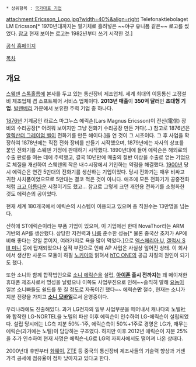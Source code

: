 * 상위항목 : [[국가대표 기업]]

attachment:Ericsson_Logo.jpg?width=40%&align=right
Telefonaktiebolaget LM Ericsson[* 1970년대까지는 필기체로 흘려넣은 ~~야구 유니폼 같은~~ 로고를 썼었다. [http://logos.wikia.com/wiki/Ericsson 참고] 현재 보이는 로고는 1982년부터 쓰기 시작한 것.]

[http://www.ericsson.com 공식 홈페이지]

[[목차]]
== 개요 ==
[[스웨덴]] [[스톡홀름]]에 본사를 두고 있는 통신장비 제조업체. 세계 최대의 이동통신 고정설비 제조업체 겸 소프트웨어 서비스 업체이다. '''2013년 매출'''이 '''350억 달러'''인 '''초대형 기업'''. [[발렌베리]] 가문에서 보유한 주력 기업 중 하나다.

[[1876년]] 기계공인 라르스 마그누스 에릭손(Lars Magnus Ericsson)이 전신(電信) 장비의 수리공장[* 어려워 보이지만 그냥 전화기 수리공장 만든 거다(...) 참고로 1876년은 [[알렉산더 그레이엄 벨]]이 전화기를 만든 해이다.]을 연 것이 그 시초이다. 그 후 사업을 확장하여 1878년에는 직접 전화 장비를 만들기 시작했으며, 1879년에는 자사의 상표를 붙인 전화기를 스웨덴 가정에 판매하기 시작했다.
1890년대에 들어 에릭슨은 해외로의 수출 판로를 여는 데에 주력했고, 결국 10년만에 매출의 절반 이상을 수출로 얻는 기업으로 체질을 개선하여 스웨덴의 작은 내수시장에서 기인하는 약점을 해결했다. [[1900년]] 당시 에릭슨은 연간 5만대의 전화기를 생산하는 기업이었다. 당시 전화기는 매우 비싸고 귀한 사치품이었으므로 5만대는 결코 적은 것이 아니다. 애초에 모든 전화기가 공중전화처럼 [[크고 아름다운]] 시절이기도 했고... 참고로 그렇게 크던 개인용 전화기를 소형화한 것도 에릭슨의 공이었다.

현재 세계 180개국에서 에릭슨의 시스템이 이용되고 있으며 총 직원수는 13만명을 넘는다.

산하에 ST에릭슨이라는 부품 기업이 있으며, 이 기업에선 한때 NovaThor라는 ARM 기반의 AP를 생산했다. 상당한 저전력과 [[나름]] 준수한 성능[* 물론 중국산 초저가 AP에 비해 좋다는 것일 뿐이지, 여러가지로 욕을 많이 먹었다.]으로 [[엑스페리아 U]], [[갤럭시 S III|갤럭시 S III 미니]] 등에 탑재되었으나 실적 부진으로 인해 AP 사업은 사실상 엎어진 상태. 이 회사에서 생산한 사운드 모듈이 하필 [[노키아]]와 얽혀서 [[hTC ONE]]의 공급 차질의 원인이 되기도 했다.

또한 소니와 함께 합작법인으로 [[소니 모바일|소니 에릭슨]]을 설립, '''[[아이폰]] 출시 전까지는''' 꽤 메이저한 휴대폰 제조사로서 명성을 날렸으나 이쪽도 사업부진으로 인해~~솔직히 말해 [[엑스페리아 X10|요놈]]이 일본 소니빠들도 쉴드를 못 칠 정도로 자폭이긴 했다~~ 에릭슨'''만''' 철수, 현재는 소니가 지분 전량을 가지고 '''[[소니 모바일]]'''로서 운영중이다.

우리나라에도 진출해있다. 과거 LG전자의 일부 사업부문을 떼어내서 캐나다의 노텔社와 합작한 LG-NORTEL을 노텔의 파산 이후 에릭슨이 인수하여 LG-에릭슨이 설립되었다. 설립 당시에는 LG측 지분 50%-1주, 에릭슨측이 50%+1주로 경영은 LG가, 재무는 에릭슨(과거에는 노텔)이 담당하는 구조였다. 하지만 이후 2012년 에릭슨이 지분 25%을 추가 인수하여 현재 사명은 에릭슨-LG로 LG의 자회사에서도 떨어져 나온 상태다. 

2000년대 후반부터 [[화웨이]], [[ZTE]] 등 중국의 통신장비 제조사들의 기술력 향상과 거센 가격 공세에 점유율이 점차 낮아지고 있다고 한다.
